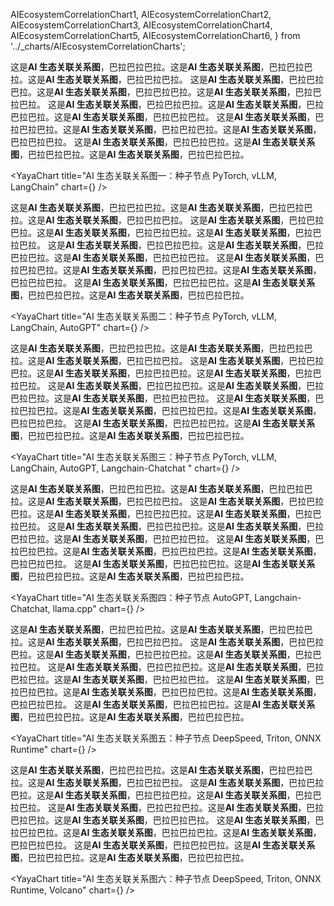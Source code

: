   AIEcosystemCorrelationChart1,
  AIEcosystemCorrelationChart2,
  AIEcosystemCorrelationChart3,
  AIEcosystemCorrelationChart4,
  AIEcosystemCorrelationChart5,
  AIEcosystemCorrelationChart6,
} from '../_charts/AIEcosystemCorrelationCharts';

这是**AI 生态关联关系图**，巴拉巴拉巴拉。这是**AI 生态关联关系图**，巴拉巴拉巴拉。这是**AI 生态关联关系图**，巴拉巴拉巴拉。
这是**AI 生态关联关系图**，巴拉巴拉巴拉。这是**AI 生态关联关系图**，巴拉巴拉巴拉。这是**AI 生态关联关系图**，巴拉巴拉巴拉。
这是**AI 生态关联关系图**，巴拉巴拉巴拉。这是**AI 生态关联关系图**，巴拉巴拉巴拉。这是**AI 生态关联关系图**，巴拉巴拉巴拉。
这是**AI 生态关联关系图**，巴拉巴拉巴拉。这是**AI 生态关联关系图**，巴拉巴拉巴拉。这是**AI 生态关联关系图**，巴拉巴拉巴拉。
这是**AI 生态关联关系图**，巴拉巴拉巴拉。这是**AI 生态关联关系图**，巴拉巴拉巴拉。这是**AI 生态关联关系图**，巴拉巴拉巴拉。

<YayaChart
    title="AI 生态关联关系图一：种子节点 PyTorch, vLLM, LangChain"
    chart={<AIEcosystemCorrelationChart1 />}
/>

这是**AI 生态关联关系图**，巴拉巴拉巴拉。这是**AI 生态关联关系图**，巴拉巴拉巴拉。这是**AI 生态关联关系图**，巴拉巴拉巴拉。
这是**AI 生态关联关系图**，巴拉巴拉巴拉。这是**AI 生态关联关系图**，巴拉巴拉巴拉。这是**AI 生态关联关系图**，巴拉巴拉巴拉。
这是**AI 生态关联关系图**，巴拉巴拉巴拉。这是**AI 生态关联关系图**，巴拉巴拉巴拉。这是**AI 生态关联关系图**，巴拉巴拉巴拉。
这是**AI 生态关联关系图**，巴拉巴拉巴拉。这是**AI 生态关联关系图**，巴拉巴拉巴拉。这是**AI 生态关联关系图**，巴拉巴拉巴拉。
这是**AI 生态关联关系图**，巴拉巴拉巴拉。这是**AI 生态关联关系图**，巴拉巴拉巴拉。这是**AI 生态关联关系图**，巴拉巴拉巴拉。

<YayaChart
    title="AI 生态关联关系图二：种子节点 PyTorch, vLLM, LangChain, AutoGPT"
    chart={<AIEcosystemCorrelationChart2 />}
/>

这是**AI 生态关联关系图**，巴拉巴拉巴拉。这是**AI 生态关联关系图**，巴拉巴拉巴拉。这是**AI 生态关联关系图**，巴拉巴拉巴拉。
这是**AI 生态关联关系图**，巴拉巴拉巴拉。这是**AI 生态关联关系图**，巴拉巴拉巴拉。这是**AI 生态关联关系图**，巴拉巴拉巴拉。
这是**AI 生态关联关系图**，巴拉巴拉巴拉。这是**AI 生态关联关系图**，巴拉巴拉巴拉。这是**AI 生态关联关系图**，巴拉巴拉巴拉。
这是**AI 生态关联关系图**，巴拉巴拉巴拉。这是**AI 生态关联关系图**，巴拉巴拉巴拉。这是**AI 生态关联关系图**，巴拉巴拉巴拉。
这是**AI 生态关联关系图**，巴拉巴拉巴拉。这是**AI 生态关联关系图**，巴拉巴拉巴拉。这是**AI 生态关联关系图**，巴拉巴拉巴拉。

<YayaChart
    title="AI 生态关联关系图三：种子节点 PyTorch, vLLM, LangChain, AutoGPT, Langchain-Chatchat "
    chart={<AIEcosystemCorrelationChart3 />}
/>

这是**AI 生态关联关系图**，巴拉巴拉巴拉。这是**AI 生态关联关系图**，巴拉巴拉巴拉。这是**AI 生态关联关系图**，巴拉巴拉巴拉。
这是**AI 生态关联关系图**，巴拉巴拉巴拉。这是**AI 生态关联关系图**，巴拉巴拉巴拉。这是**AI 生态关联关系图**，巴拉巴拉巴拉。
这是**AI 生态关联关系图**，巴拉巴拉巴拉。这是**AI 生态关联关系图**，巴拉巴拉巴拉。这是**AI 生态关联关系图**，巴拉巴拉巴拉。
这是**AI 生态关联关系图**，巴拉巴拉巴拉。这是**AI 生态关联关系图**，巴拉巴拉巴拉。这是**AI 生态关联关系图**，巴拉巴拉巴拉。
这是**AI 生态关联关系图**，巴拉巴拉巴拉。这是**AI 生态关联关系图**，巴拉巴拉巴拉。这是**AI 生态关联关系图**，巴拉巴拉巴拉。

<YayaChart
    title="AI 生态关联关系图四：种子节点 AutoGPT, Langchain-Chatchat, llama.cpp"
    chart={<AIEcosystemCorrelationChart4 />}
/>

这是**AI 生态关联关系图**，巴拉巴拉巴拉。这是**AI 生态关联关系图**，巴拉巴拉巴拉。这是**AI 生态关联关系图**，巴拉巴拉巴拉。
这是**AI 生态关联关系图**，巴拉巴拉巴拉。这是**AI 生态关联关系图**，巴拉巴拉巴拉。这是**AI 生态关联关系图**，巴拉巴拉巴拉。
这是**AI 生态关联关系图**，巴拉巴拉巴拉。这是**AI 生态关联关系图**，巴拉巴拉巴拉。这是**AI 生态关联关系图**，巴拉巴拉巴拉。
这是**AI 生态关联关系图**，巴拉巴拉巴拉。这是**AI 生态关联关系图**，巴拉巴拉巴拉。这是**AI 生态关联关系图**，巴拉巴拉巴拉。
这是**AI 生态关联关系图**，巴拉巴拉巴拉。这是**AI 生态关联关系图**，巴拉巴拉巴拉。这是**AI 生态关联关系图**，巴拉巴拉巴拉。

<YayaChart
    title="AI 生态关联关系图五：种子节点 DeepSpeed, Triton, ONNX Runtime"
    chart={<AIEcosystemCorrelationChart5 />}
/>

这是**AI 生态关联关系图**，巴拉巴拉巴拉。这是**AI 生态关联关系图**，巴拉巴拉巴拉。这是**AI 生态关联关系图**，巴拉巴拉巴拉。
这是**AI 生态关联关系图**，巴拉巴拉巴拉。这是**AI 生态关联关系图**，巴拉巴拉巴拉。这是**AI 生态关联关系图**，巴拉巴拉巴拉。
这是**AI 生态关联关系图**，巴拉巴拉巴拉。这是**AI 生态关联关系图**，巴拉巴拉巴拉。这是**AI 生态关联关系图**，巴拉巴拉巴拉。
这是**AI 生态关联关系图**，巴拉巴拉巴拉。这是**AI 生态关联关系图**，巴拉巴拉巴拉。这是**AI 生态关联关系图**，巴拉巴拉巴拉。
这是**AI 生态关联关系图**，巴拉巴拉巴拉。这是**AI 生态关联关系图**，巴拉巴拉巴拉。这是**AI 生态关联关系图**，巴拉巴拉巴拉。

<YayaChart
    title="AI 生态关联关系图六：种子节点 DeepSpeed, Triton, ONNX Runtime, Volcano"
    chart={<AIEcosystemCorrelationChart6 />}
/>
